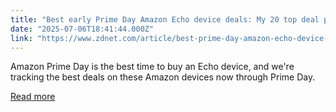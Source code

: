 ```yaml
---
title: "Best early Prime Day Amazon Echo device deals: My 20 top deal picks available"
date: "2025-07-06T18:41:44.000Z"
link: "https://www.zdnet.com/article/best-prime-day-amazon-echo-device-deals-2025/"
---
```


Amazon Prime Day is the best time to buy an Echo device, and we're tracking the best deals on these Amazon devices now through Prime Day.

[Read more](https://www.zdnet.com/article/best-prime-day-amazon-echo-device-deals-2025/)
